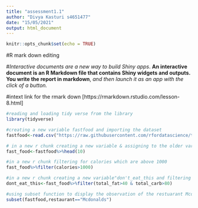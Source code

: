 ```yaml
---
title: "assessment1.1"
author: "Divya Kasturi s4651477"
date: "15/05/2021"
output: html_document
---
```


```r
knitr::opts_chunk$set(echo = TRUE)
```
#R mark down editing

#*Interactive documents are a new way to build Shiny apps*. **An interactive document is an R Markdown file that contains Shiny widgets and outputs. You write the report in markdown**, *and then launch it as an app with the click of a button.*

#intext link for the rmark down
[https://rmarkdown.rstudio.com/lesson-8.html] 

```r
#reading and loading tidy verse from the library 
library(tidyverse)

#creating a new variable fastfood and importing the dataset
fastfood<-read.csv("https://raw.githubusercontent.com/rfordatascience/tidytuesday/master/data/2018/2018-09-04/fastfood_calories.csv")

```
```r
# in a new r chunk creating a new variable & assigning to the older variable and displaying the first 10 datasets 
fast_food<-fastfood%>%head(10)
```

```r
#in a new r chunk filtering for calories which are above 1000
fast_food%>%filter(calories>1000)
```
```r
#in a new r chunk creating a new variable"don't_eat_this and filtering total_fat greater than 40 and total_carbs  greater than 80
dont_eat_this<-fast_food%>%filter(total_fat>40 & total_carb>80)
```

```r
#using subset function to display the observation of the restuarant Mcdonalds
subset(fastfood,restaurant=="Mcdonalds")

```


